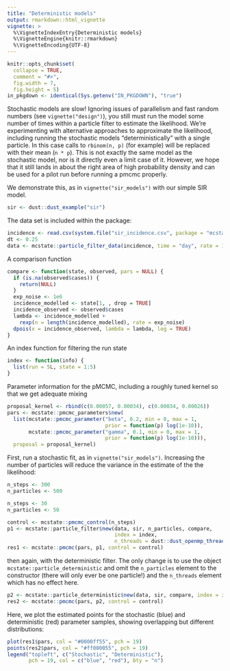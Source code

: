 ```yaml
---
title: "Deterministic models"
output: rmarkdown::html_vignette
vignette: >
  %\VignetteIndexEntry{Deterministic models}
  %\VignetteEngine{knitr::rmarkdown}
  %\VignetteEncoding{UTF-8}
---
```


```r
knitr::opts_chunk$set(
  collapse = TRUE,
  comment = "#>",
  fig.width = 7,
  fig.height = 5)
in_pkgdown <- identical(Sys.getenv("IN_PKGDOWN"), "true")
```

Stochastic models are slow!  Ignoring issues of parallelism and fast random numbers (see `vignette("design")`), you still must run the model some number of times within a particle filter to estimate the likelihood.  We're experimenting with alternative approaches to approximate the likelihood, including running the stochastic models "deterministically" with a single particle.  In this case calls to `rbinom(n, p)` (for example) will be replaced with their mean (`n * p`).  This is not exactly the same model as the stochastic model, nor is it directly even a limit case of it.  However, we hope that it still lands in about the right area of high probability density and can be used for a pilot run before running a pmcmc properly.

We demonstrate this, as in `vignette("sir_models")` with our simple SIR model.

```r
sir <- dust::dust_example("sir")
```

The data set is included within the package:

```r
incidence <- read.csv(system.file("sir_incidence.csv", package = "mcstate"))
dt <- 0.25
data <- mcstate::particle_filter_data(incidence, time = "day", rate = 1 / dt)
```

A comparison function

```r
compare <- function(state, observed, pars = NULL) {
  if (is.na(observed$cases)) {
    return(NULL)
  }
  exp_noise <- 1e6
  incidence_modelled <- state[1, , drop = TRUE]
  incidence_observed <- observed$cases
  lambda <- incidence_modelled +
    rexp(n = length(incidence_modelled), rate = exp_noise)
  dpois(x = incidence_observed, lambda = lambda, log = TRUE)
}
```

An index function for filtering the run state

```r
index <- function(info) {
  list(run = 5L, state = 1:5)
}
```

Parameter information for the pMCMC, including a roughly tuned kernel so that we get adequate mixing

```r
proposal_kernel <- rbind(c(0.00057, 0.00034), c(0.00034, 0.00026))
pars <- mcstate::pmcmc_parameters$new(
  list(mcstate::pmcmc_parameter("beta", 0.2, min = 0, max = 1,
                                prior = function(p) log(1e-10)),
       mcstate::pmcmc_parameter("gamma", 0.1, min = 0, max = 1,
                                prior = function(p) log(1e-10))),
  proposal = proposal_kernel)
```

First, run a stochastic fit, as in `vignette("sir_models")`. Increasing the number of particles will reduce the variance in the estimate of the the likelihood:

```r
n_steps <- 300
n_particles <- 500
```

```r
n_steps <- 30
n_particles <- 50
```

```r
control <- mcstate::pmcmc_control(n_steps)
p1 <- mcstate::particle_filter$new(data, sir, n_particles, compare,
                                   index = index,
                                   n_threads = dust::dust_openmp_threads())
res1 <- mcstate::pmcmc(pars, p1, control = control)
```

then again, with the deterministic filter. The only change is to use the object `mcstate::particle_deterministic` and omit the `n_particles` element to the constructor (there will only ever be one particle!) and the `n_threads` element which has no effect here.

```r
p2 <- mcstate::particle_deterministic$new(data, sir, compare, index = index)
res2 <- mcstate::pmcmc(pars, p2, control = control)
```

Here, we plot the estimated points for the stochastic (blue) and deterministic (red) parameter samples, showing overlapping but different distributions:

```r
plot(res1$pars, col = "#0000ff55", pch = 19)
points(res2$pars, col = "#ff000055", pch = 19)
legend("topleft", c("Stochastic", "Deterministic"),
       pch = 19, col = c("blue", "red"), bty = "n")
```
